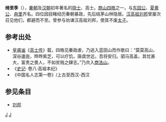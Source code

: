'''绮里季'''（{{bd|？||？||}}），[[秦朝|秦朝]]及[[汉朝|汉朝]]初年著名的[[隐士|隐士]]、高士。[[商山四皓|商山四皓]]之一，与[[东园公|东园公]]、[[夏黄公|夏黄公]]、[[甪里|甪里]]齐名。四位因目睹经历秦朝暴政，先后结茅山林隐居。[[汉高祖|汉高祖]][[刘邦|刘邦]]曾屡次召见他们，都避而不至。曾参与劝谏汉高祖刘邦，使其不废[[太子|太子]]。

==参考出处==
*[[皇甫谧|皇甫谧]]《[[高士传|高士传]]》载，四皓见秦政虐，乃逃入蓝田山而作歌曰：“莫莫高山，深谷逶迤，晔晔紫芝，可以疗饥，唐虞世远，吾将安归。驷马高盖，其忧甚大，富贵之畏人，不如贫贱之肆志。”乃共入[[商洛山|商洛山]]。
*《[[史记|史记]]· 卷八·高祖本纪》
*《中国名人志第一卷》/上古至西汉-西汉
==参见条目==
*[[刘邦|刘邦]]

{{商山四皓}}
[[Category:秦朝人|J]]
[[Category:西汉人|J]]